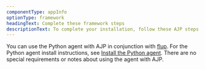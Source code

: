 ```yaml
---
componentType: appInfo
optionType: framework
headingText: Complete these framework steps
descriptionText: To complete your installation, follow these AJP steps. If you need a different framework, select it at the top of this page.
---
```


You can use the Python agent with AJP in conjunction with [flup](https://pypi.python.org/pypi/flup). For the Python agent install instructions, see [Install the Python agent](/docs/agents/python-agent/installation-configuration/python-agent-installation). There are no special requirements or notes about using the agent with AJP.